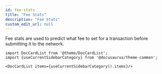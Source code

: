 ```yaml
---
id: fee-stats
title: "Fee Stats"
description: "Fee Stats"
custom_edit_url: null
---
```




Fee stats are used to predict what fee to set for a transaction before submitting it to the network.



```mdx-code-block
import DocCardList from '@theme/DocCardList';
import {useCurrentSidebarCategory} from '@docusaurus/theme-common';

<DocCardList items={useCurrentSidebarCategory().items}/>
```
      